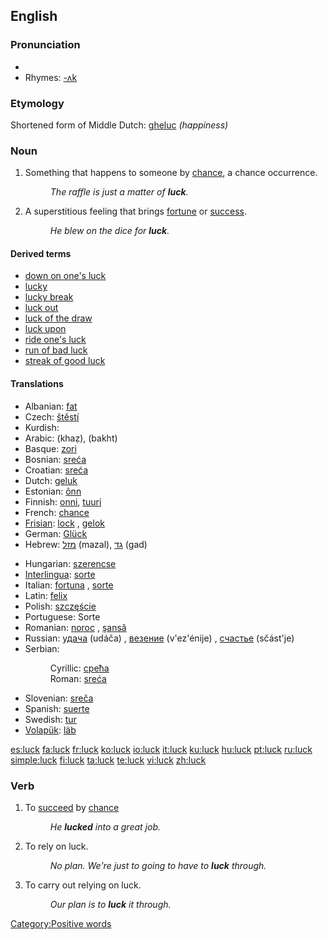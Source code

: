 ==English==

===Pronunciation===
{{IPA|/'lʌk/}}
*{{audio|en-us-luck.ogg|Audio (US)}}
*Rhymes: [[Rhymes:English:-ʌk|-ʌk]]

===Etymology===
Shortened form of Middle Dutch: [[gheluc]] ''(happiness)''

===Noun===
{{en-noun|-}}

# Something that happens to someone by [[chance]], a chance occurrence.
#:''The raffle is just a matter of '''luck'''.''
# A superstitious feeling that brings [[fortune]] or [[success]].
#:''He blew on the dice for '''luck'''.''

====Derived terms====
*[[down on one's luck]]
*[[lucky]]
*[[lucky break]]
*[[luck out]]
*[[luck of the draw]]
*[[luck upon]]
*[[ride one's luck]]
*[[run of bad luck]]
*[[streak of good luck]]

====Translations====
{{trans-top|something that happens to someone by chance}}
{{top}}
*Albanian: [[fat]]
*Czech: [[štěstí]] {{n}}
*Kurdish: {{KUchar|[[به‌خت]]}}
*Arabic: {{ARchar|[[خظ]]}} (khaẓ), {{ARchar|[[بخت]]}} (bakht)
*Basque: [[zori]]
*Bosnian: [[sreća#Bosnian|sreća]] {{f}}
*Croatian: [[sreća#Croatian|sreća]] {{f}}
*Dutch: [[geluk]] {{n}}
*Estonian: [[õnn]]
*Finnish: [[onni]], [[tuuri]]
*French: [[chance]] {{f}}
*[[Frisian]]: [[lock]] {{n}}, [[gelok]] {{n}}
*German: [[Glück]] {{n}}
*Hebrew: [[מזל]] (mazal), [[גד]] (gad)
{{mid}}
*Hungarian: [[szerencse]]
*[[Interlingua]]: [[sorte]]
*Italian: [[fortuna]] {{f}}, [[sorte]] {{f}}
*Latin: [[felix]] {{f}}
*Polish: [[szczęście]] {{n}}
*Portuguese: Sorte
*Romanian: [[noroc]] {{n}}, [[şansă]] {{f}}
*Russian: [[удача]] (udáča) {{f}}, [[везение]] (v'ez'énije) {{n}}, [[счастье]] (sčást'je) {{n}}
*Serbian:
*:Cyrillic: [[срећа#Serbian|срећа]] {{f}}
*:Roman: [[sreća#Serbian|sreća]] {{f}}
*Slovenian: [[sreča]] {{f}}
*Spanish: [[suerte]] {{F}}
*Swedish: [[tur]]
*[[Volapük]]: [[läb]]
{{bottom}}

[[Category:Positive words]]

[[es:luck]]
[[fa:luck]]
[[fr:luck]]
[[ko:luck]]
[[io:luck]]
[[it:luck]]
[[ku:luck]]
[[hu:luck]]
[[pt:luck]]
[[ru:luck]]
[[simple:luck]]
[[fi:luck]]
[[ta:luck]]
[[te:luck]]
[[vi:luck]]
[[zh:luck]]

===Verb===
{{en-verb}}
# {{intransitive}} To [[succeed]] by [[chance]]
#: ''He '''lucked''' into a great job.''
# {{intransitive}} To rely on luck.
#: ''No plan. We're just to going to have to '''luck''' through.''
# {{transitive}} To carry out relying on luck.
#: ''Our plan is to '''luck''' it through.''